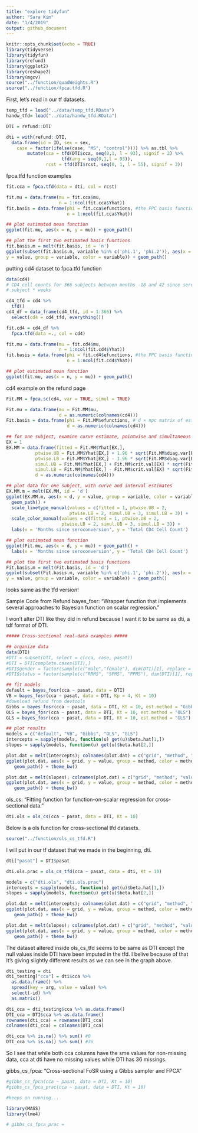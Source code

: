 ```yaml
---
title: "explore tidyfun"
author: "Sara Kim"
date: "1/4/2019"
output: github_document
---
```


```r
knitr::opts_chunk$set(echo = TRUE)
library(tidyverse)
library(tidyfun)
library(refund)
library(ggplot2)
library(reshape2)
library(mgcv)
source("../function/quadWeights.R")
source("../function/fpca.tfd.R")
```

First, let's read in our tf datasets.
```r
temp_tfd = load("../data/temp_tfd.RData")
handw_tfd= load("../data/handw_tfd.RData")

DTI = refund::DTI

dti = with(refund::DTI, 
  data.frame(id = ID, sex = sex, 
    case = factor(ifelse(case, "MS", "control")))) %>% as.tbl %>% 
        mutate(cca = tfd(DTI$cca, seq(0,1, l = 93), signif = 2) %>%
                     tfd(arg = seq(0,1,l = 93)),
               rcst = tfd(DTI$rcst, seq(0, 1, l = 55), signif = 3))
```

fpca.tfd function examples
```r
fit.cca = fpca.tfd(data = dti, col = rcst)

fit.mu = data.frame(mu = fit.cca$mu,
                    n = 1:ncol(fit.cca$Yhat))
fit.basis = data.frame(phi = fit.cca$efunctions, #the FPC basis functions.
                       n = 1:ncol(fit.cca$Yhat))

## plot estimated mean function
ggplot(fit.mu, aes(x = n, y = mu)) + geom_path() 

## plot the first two estimated basis functions
fit.basis.m = melt(fit.basis, id = 'n')
ggplot(subset(fit.basis.m, variable %in% c('phi.1', 'phi.2')), aes(x = n,
y = value, group = variable, color = variable)) + geom_path()

```

putting cd4 dataset to fpca.tfd function

```r
data(cd4)
# CD4 cell counts for 366 subjects between months -18 and 42 since seroconversion. Each subject's observations are contained in a single row.
# subject * weeks

cd4_tfd = cd4 %>%
  tfd()
cd4_df = data_frame(cd4_tfd, id = 1:366) %>%
  select(cd4 = cd4_tfd, everything())

fit.cd4 = cd4_df %>%
  fpca.tfd(data =., col = cd4)

fit.mu = data.frame(mu = fit.cd4$mu,
                    n = 1:ncol(fit.cd4$Yhat))
fit.basis = data.frame(phi = fit.cd4$efunctions, #the FPC basis functions.
                       n = 1:ncol(fit.cd4$Yhat))

## plot estimated mean function
ggplot(fit.mu, aes(x = n, y = mu)) + geom_path() 
```

cd4 example on the refund page
```r
Fit.MM = fpca.sc(cd4, var = TRUE, simul = TRUE)

Fit.mu = data.frame(mu = Fit.MM$mu,
                    d = as.numeric(colnames(cd4)))
Fit.basis = data.frame(phi = Fit.MM$efunctions, # d × npc matrix of estimated eigenfunctions of the functional covariance, i.e., the FPC basis functions.
                       d = as.numeric(colnames(cd4)))

## for one subject, examine curve estimate, pointwise and simultaneous itervals
EX = 1
EX.MM = data.frame(fitted = Fit.MM$Yhat[EX,],
           ptwise.UB = Fit.MM$Yhat[EX,] + 1.96 * sqrt(Fit.MM$diag.var[EX,]),
           ptwise.LB = Fit.MM$Yhat[EX,] - 1.96 * sqrt(Fit.MM$diag.var[EX,]),
           simul.UB = Fit.MM$Yhat[EX,] + Fit.MM$crit.val[EX] * sqrt(Fit.MM$diag.var[EX,]),
           simul.LB = Fit.MM$Yhat[EX,] - Fit.MM$crit.val[EX] * sqrt(Fit.MM$diag.var[EX,]),
           d = as.numeric(colnames(cd4)))

## plot data for one subject, with curve and interval estimates
EX.MM.m = melt(EX.MM, id = 'd')
ggplot(EX.MM.m, aes(x = d, y = value, group = variable, color = variable, linetype = variable)) +
  geom_path() +
  scale_linetype_manual(values = c(fitted = 1, ptwise.UB = 2,
                        ptwise.LB = 2, simul.UB = 3, simul.LB = 3)) +
  scale_color_manual(values = c(fitted = 1, ptwise.UB = 2,
                     ptwise.LB = 2, simul.UB = 3, simul.LB = 3)) +
  labs(x = 'Months since seroconversion', y = 'Total CD4 Cell Count')

## plot estimated mean function
ggplot(Fit.mu, aes(x = d, y = mu)) + geom_path() +
  labs(x = 'Months since seroconversion', y = 'Total CD4 Cell Count')

## plot the first two estimated basis functions
Fit.basis.m = melt(Fit.basis, id = 'd')
ggplot(subset(Fit.basis.m, variable %in% c('phi.1', 'phi.2')), aes(x = d,
y = value, group = variable, color = variable)) + geom_path()

```
looks same as the tfd version!

Sample Code from Refund
bayes_fosr:
"Wrapper function that implements several approaches to Bayesian function on scalar regression."

I won't alter DTI like they did in refund because I want it to be same as dti, a tdf format of DTI.
```r
##### Cross-sectional real-data examples #####

## organize data
data(DTI)
#DTI = subset(DTI, select = c(cca, case, pasat))
#DTI = DTI[complete.cases(DTI),]
#DTI$gender = factor(sample(c("male","female"), dim(DTI)[1], replace = TRUE))
#DTI$status = factor(sample(c("RRMS", "SPMS", "PPMS"), dim(DTI)[1], replace = TRUE))

## fit models
default = bayes_fosr(cca ~ pasat, data = DTI)
VB = bayes_fosr(cca ~ pasat, data = DTI, Kp = 4, Kt = 10)
#download refund from devtools
Gibbs = bayes_fosr(cca ~ pasat, data = DTI, Kt = 10, est.method = "Gibbs", cov.method = "Wishart", N.iter = 500, N.burn = 200)
OLS = bayes_fosr(cca ~ pasat, data = DTI, Kt = 10, est.method = "OLS")
GLS = bayes_fosr(cca ~ pasat, data = DTI, Kt = 10, est.method = "GLS")

## plot results
models = c("default", "VB", "Gibbs", "OLS", "GLS")
intercepts = sapply(models, function(u) get(u)$beta.hat[1,])
slopes = sapply(models, function(u) get(u)$beta.hat[2,])

plot.dat = melt(intercepts); colnames(plot.dat) = c("grid", "method", "value")
ggplot(plot.dat, aes(x = grid, y = value, group = method, color = method)) + 
   geom_path() + theme_bw()

plot.dat = melt(slopes); colnames(plot.dat) = c("grid", "method", "value")
ggplot(plot.dat, aes(x = grid, y = value, group = method, color = method)) + 
   geom_path() + theme_bw()
```

ols_cs:
"Fitting function for function-on-scalar regression for cross-sectional data."
```r
dti.ols = ols_cs(cca ~ pasat, data = DTI, Kt = 10)
```

Below is a ols function for cross-sectional tfd datasets.
```r
source("../function/ols_cs_tfd.R")
```

I will put in our tf dataset that we made in the beginning, dti.

```r
dti["pasat"] = DTI$pasat

dti.ols.prac = ols_cs_tfd(cca ~ pasat, data = dti, Kt = 10)

models = c("dti.ols", "dti.ols.prac")
intercepts = sapply(models, function(u) get(u)$beta.hat[1,])
slopes = sapply(models, function(u) get(u)$beta.hat[2,])

plot.dat = melt(intercepts); colnames(plot.dat) = c("grid", "method", "value")
ggplot(plot.dat, aes(x = grid, y = value, group = method, color = method)) + 
   geom_path() + theme_bw()

plot.dat = melt(slopes); colnames(plot.dat) = c("grid", "method", "value")
ggplot(plot.dat, aes(x = grid, y = value, group = method, color = method)) + 
   geom_path() + theme_bw()
```

The dataset altered inside ols_cs_tfd seems to be same as DTI except the null values inside DTI have been imputed in the tfd. I belive because of that It's giving slightly different results as we can see in the graph above. 

```r
dti_testing = dti
dti_testing["cca"] = dti$cca %>% 
  as.data.frame() %>%
  spread(key = arg, value = value) %>%
  select(-id) %>%
  as.matrix() 

dti_cca = dti_testing$cca %>% as.data.frame()
DTI_cca = DTI$cca %>% as.data.frame()
rownames(dti_cca) = rownames(DTI_cca)
colnames(dti_cca) = colnames(DTI_cca)

dti_cca %>% is.na() %>% sum() #0 
DTI_cca %>% is.na() %>% sum() #36
```

So I see that while both cca columns have the sme values for non-missing data, cca at dti have no missing values while DTI has 36 missings.

gibbs_cs_fpca:
"Cross-sectional FoSR using a Gibbs sampler and FPCA"
```r
#gibbs_cs_fpca(cca ~ pasat, data = DTI, Kt = 10)
#gibbs_cs_fpca_prac(cca ~ pasat, data = DTI, Kt = 10)

#keeps on running...
```

```r
library(MASS)
library(lme4)

# gibbs_cs_fpca_prac = 
```


